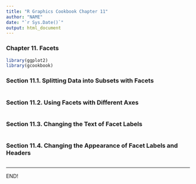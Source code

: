 ```yaml
---
title: "R Graphics Cookbook Chapter 11"
author: "NAME"
date: "`r Sys.Date()`"
output: html_document
---
```


### Chapter 11. Facets

```r
library(ggplot2)
library(gcookbook)
```

### Section 11.1. Splitting Data into Subsets with Facets

```r
 
```

### Section 11.2. Using Facets with Different Axes

```r

```

### Section 11.3. Changing the Text of Facet Labels

```r

```

### Section 11.4. Changing the Appearance of Facet Labels and Headers

```r
 
```


<hr>
END!